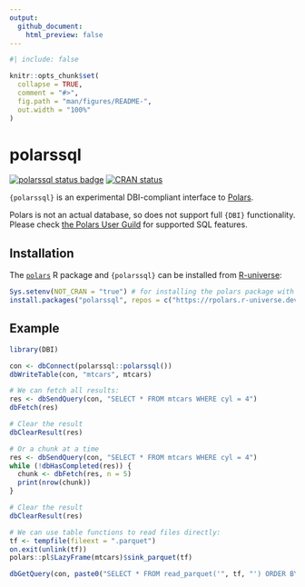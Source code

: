 ```yaml
---
output:
  github_document:
    html_preview: false
---
```


<!-- README.md is generated from README.Rmd. Please edit that file -->

```r
#| include: false

knitr::opts_chunk$set(
  collapse = TRUE,
  comment = "#>",
  fig.path = "man/figures/README-",
  out.width = "100%"
)
```

# polarssql

<!-- badges: start -->
[![polarssql status badge](https://rpolars.r-universe.dev/badges/polarssql)](https://rpolars.r-universe.dev)
[![CRAN status](https://www.r-pkg.org/badges/version/polarssql)](https://CRAN.R-project.org/package=polarssql)
<!-- badges: end -->

`{polarssql}` is an experimental DBI-compliant interface to [Polars](https://www.pola.rs/).

Polars is not an actual database, so does not support full `{DBI}` functionality.
Please check [the Polars User Guild](https://pola-rs.github.io/polars/user-guide/sql/intro/)
for supported SQL features.

## Installation

The [`polars`](https://rpolars.github.io/) R package and `{polarssql}`
can be installed from [R-universe](https://rpolars.r-universe.dev/):

```r
Sys.setenv(NOT_CRAN = "true") # for installing the polars package with pre-built binary
install.packages("polarssql", repos = c("https://rpolars.r-universe.dev", getOption("repos")))
```

## Example

```r
library(DBI)

con <- dbConnect(polarssql::polarssql())
dbWriteTable(con, "mtcars", mtcars)

# We can fetch all results:
res <- dbSendQuery(con, "SELECT * FROM mtcars WHERE cyl = 4")
dbFetch(res)

# Clear the result
dbClearResult(res)

# Or a chunk at a time
res <- dbSendQuery(con, "SELECT * FROM mtcars WHERE cyl = 4")
while (!dbHasCompleted(res)) {
  chunk <- dbFetch(res, n = 5)
  print(nrow(chunk))
}

# Clear the result
dbClearResult(res)

# We can use table functions to read files directly:
tf <- tempfile(fileext = ".parquet")
on.exit(unlink(tf))
polars::pl$LazyFrame(mtcars)$sink_parquet(tf)

dbGetQuery(con, paste0("SELECT * FROM read_parquet('", tf, "') ORDER BY mpg DESC LIMIT 3"))
```
